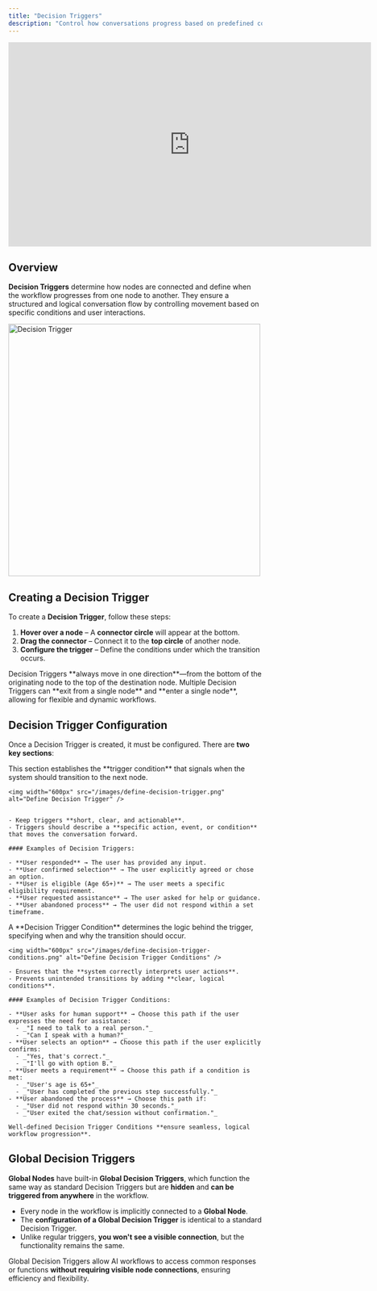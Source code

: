 ```yaml
---
title: "Decision Triggers"
description: "Control how conversations progress based on predefined conditions."
---
```


  <iframe
  width="720"
  height="405"
  src="https://www.youtube.com/embed/4hNpflx36BM"
  title="Decision Triggers"
  frameborder="0"
  allow="accelerometer; autoplay; clipboard-write; encrypted-media; gyroscope; picture-in-picture; web-share"
  referrerpolicy="strict-origin-when-cross-origin"
  allowfullscreen
></iframe>

## Overview

**Decision Triggers** determine how nodes are connected and define when the workflow progresses from one node to another. They ensure a structured and logical conversation flow by controlling movement based on specific conditions and user interactions.

<img
  width="500"
  src="/images/decision-trigger.png"
  alt="Decision Trigger"
/>

## Creating a Decision Trigger

To create a **Decision Trigger**, follow these steps:

1. **Hover over a node** – A **connector circle** will appear at the bottom.
2. **Drag the connector** – Connect it to the **top circle** of another node.
3. **Configure the trigger** – Define the conditions under which the transition occurs.

<Info>
  Decision Triggers **always move in one direction**—from the bottom of the originating node to the top of the destination node. Multiple Decision Triggers can **exit from a single node** and **enter a single node**, allowing for flexible and dynamic workflows.
</Info>

## Decision Trigger Configuration

Once a Decision Trigger is created, it must be configured. There are **two key sections**:

<Steps>
  <Step title="Define Decision Trigger">
    This section establishes the **trigger condition** that signals when the system should transition to the next node.

    <img width="600px" src="/images/define-decision-trigger.png" alt="Define Decision Trigger" />


    - Keep triggers **short, clear, and actionable**.
    - Triggers should describe a **specific action, event, or condition** that moves the conversation forward.

    #### Examples of Decision Triggers:

    - **User responded** → The user has provided any input.
    - **User confirmed selection** → The user explicitly agreed or chose an option.
    - **User is eligible (Age 65+)** → The user meets a specific eligibility requirement.
    - **User requested assistance** → The user asked for help or guidance.
    - **User abandoned process** → The user did not respond within a set timeframe.
  </Step>
  <Step title="Define Decision Trigger Conditions">
    A **Decision Trigger Condition** determines the logic behind the trigger, specifying when and why the transition should occur.

    <img width="600px" src="/images/define-decision-trigger-conditions.png" alt="Define Decision Trigger Conditions" />

    - Ensures that the **system correctly interprets user actions**.
    - Prevents unintended transitions by adding **clear, logical conditions**.

    #### Examples of Decision Trigger Conditions:

    - **User asks for human support** → Choose this path if the user expresses the need for assistance:
      - _"I need to talk to a real person."_
      - _"Can I speak with a human?"_
    - **User selects an option** → Choose this path if the user explicitly confirms:
      - _"Yes, that's correct."_
      - _"I'll go with option B."_
    - **User meets a requirement** → Choose this path if a condition is met:
      - _"User's age is 65+"_
      - _"User has completed the previous step successfully."_
    - **User abandoned the process** → Choose this path if:
      - _"User did not respond within 30 seconds."_
      - _"User exited the chat/session without confirmation."_

    Well-defined Decision Trigger Conditions **ensure seamless, logical workflow progression**.
  </Step>
</Steps>

## Global Decision Triggers

**Global Nodes** have built-in **Global Decision Triggers**, which function the same way as standard Decision Triggers but are **hidden** and **can be triggered from anywhere** in the workflow.

- Every node in the workflow is implicitly connected to a **Global Node**.
- The **configuration of a Global Decision Trigger** is identical to a standard Decision Trigger.
- Unlike regular triggers, **you won't see a visible connection**, but the functionality remains the same.

Global Decision Triggers allow AI workflows to access common responses or functions **without requiring visible node connections**, ensuring efficiency and flexibility.